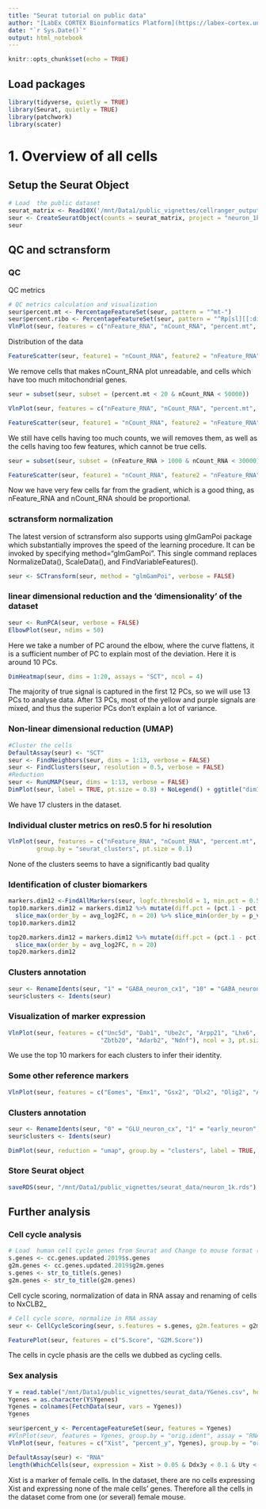 ```yaml
---
title: "Seurat tutorial on public data"
author: "[LabEx CORTEX Bioinformatics Platform](https://labex-cortex.universite-lyon.fr/) - Lyon 1 University - vignette produced by Emeric Texeraud"
date: "`r Sys.Date()`"
output: html_notebook
---
```


```r
knitr::opts_chunk$set(echo = TRUE)
```

## Load packages
```r
library(tidyverse, quietly = TRUE)
library(Seurat, quietly = TRUE)
library(patchwork)
library(scater)
```

# 1. Overview of all cells
## Setup the Seurat Object
```r
# Load  the public dataset
seurat_matrix <- Read10X('/mnt/Data1/public_vignettes/cellranger_output/neuron_10k/outs/filtered_feature_bc_matrix')
seur <- CreateSeuratObject(counts = seurat_matrix, project = "neuron_1k", min.cells = 3, min.features = 100)
seur
```

## QC and sctransform
### QC
QC metrics
```r
# QC metrics calculation and visualization
seur$percent.mt <- PercentageFeatureSet(seur, pattern = "^mt-")
seur$percent.ribo <- PercentageFeatureSet(seur, pattern = "^Rp[sl][[:digit:]]")
VlnPlot(seur, features = c("nFeature_RNA", "nCount_RNA", "percent.mt", "percent.ribo"), ncol = 4, pt.size = 0.1)
```

Distribution of the data
```r
FeatureScatter(seur, feature1 = "nCount_RNA", feature2 = "nFeature_RNA")
```

We remove cells that makes nCount_RNA plot unreadable, and cells which have too much mitochondrial genes.
```r
seur = subset(seur, subset = (percent.mt < 20 & nCount_RNA < 50000))
```

```r
VlnPlot(seur, features = c("nFeature_RNA", "nCount_RNA", "percent.mt", "percent.ribo"), ncol = 4, pt.size = 0.1)
```
```r
FeatureScatter(seur, feature1 = "nCount_RNA", feature2 = "nFeature_RNA", group.by = "orig.ident")
```
We still have cells having too much counts, we will removes them, as well as the cells having too few features, which cannot be true cells.
```r
seur = subset(seur, subset = (nFeature_RNA > 1000 & nCount_RNA < 30000) & percent.mt < 15)
```

```r
FeatureScatter(seur, feature1 = "nCount_RNA", feature2 = "nFeature_RNA", group.by = "orig.ident")
```
Now we have very few cells far from the gradient, which is a good thing, as nFeature_RNA and nCount_RNA should be proportional.

### sctransform normalization
The latest version of sctransform also supports using glmGamPoi package which substantially improves the speed of the learning procedure. It can be invoked by specifying method="glmGamPoi".
This single command replaces NormalizeData(), ScaleData(), and FindVariableFeatures().
```r
seur <- SCTransform(seur, method = "glmGamPoi", verbose = FALSE)
```

### linear dimensional reduction and the ‘dimensionality’ of the dataset
```r
seur <- RunPCA(seur, verbose = FALSE)
ElbowPlot(seur, ndims = 50)
```
Here we take a number of PC around the elbow, where the curve flattens, it is a sufficient number of PC to explain most of the deviation. Here it is around 10 PCs.

```r
DimHeatmap(seur, dims = 1:20, assays = "SCT", ncol = 4)
```
The majority of true signal is captured in the first 12 PCs, so we will use 13 PCs to analyse data. After 13 PCs, most of the yellow and purple signals are mixed, and thus the superior PCs don't explain a lot of variance.

### Non-linear dimensional reduction (UMAP)
```r
#Cluster the cells
DefaultAssay(seur) <- "SCT"
seur <- FindNeighbors(seur, dims = 1:13, verbose = FALSE)
seur <- FindClusters(seur, resolution = 0.5, verbose = FALSE)
#Reduction
seur <- RunUMAP(seur, dims = 1:13, verbose = FALSE)
DimPlot(seur, label = TRUE, pt.size = 0.8) + NoLegend() + ggtitle("dim13_res0.5")
```
We have 17 clusters in the dataset.

### Individual cluster metrics on res0.5 for hi resolution
```r
VlnPlot(seur, features = c("nFeature_RNA", "nCount_RNA", "percent.mt", "percent.ribo"), ncol = 2,
        group.by = "seurat_clusters", pt.size = 0.1)
```
None of the clusters seems to have a significantly bad quality

### Identification of cluster biomarkers
```r
markers.dim12 <-FindAllMarkers(seur, logfc.threshold = 1, min.pct = 0.5, verbose = FALSE, assay = "RNA", only.pos = TRUE)
top10.markers.dim12 = markers.dim12 %>% mutate(diff.pct = (pct.1 - pct.2)) %>% group_by(cluster) %>%
  slice_max(order_by = avg_log2FC, n = 20) %>% slice_min(order_by = p_val_adj, n = 10)
top10.markers.dim12
```

```r
top20.markers.dim12 = markers.dim12 %>% mutate(diff.pct = (pct.1 - pct.2)) %>% group_by(cluster) %>%
  slice_max(order_by = avg_log2FC, n = 20)
top20.markers.dim12
```

### Clusters annotation
```r
seur <- RenameIdents(seur, "1" = "GABA_neuron_cx1", "10" = "GABA_neuron_cx2", "13" = "cr_cells", "14" = "mural_cells", "15" = "vascular_cells", "16" = "endothelial_cells", "0" = "unknown", "2" = "migrating_neurons", "3" = "bad_cells", "4" = "GLU_neuron1", "5" = "GLU_neuron2", "6" = "GLU_neuron_cx", "7" = "NSCs1", "8" = "GLU_progenitor", "9" = "NSCs2", "11" = "GLU_neuron3", "12" = "NSCs3")
seur$clusters <- Idents(seur)
```



### Visualization of marker expression
```r
VlnPlot(seur, features = c("Unc5d", "Dab1", "Ube2c", "Arpp21", "Lhx6", "Eomes",
                          "Zbtb20", "Adarb2", "Ndnf"), ncol = 3, pt.size = 0, assay = "RNA", log = TRUE)
```
We use the top 10 markers for each clusters to infer their identity.

### Some other reference markers
```r
VlnPlot(seur, features = c("Eomes", "Emx1", "Gsx2", "Dlx2", "Olig2", "Aqp4"), ncol = 3, pt.size = 0, assay = "RNA")
```

### Clusters annotation
```r
seur <- RenameIdents(seur, "0" = "GLU_neuron_cx", "1" = "early_neuron", "2" = "cycling_cells", "3" = "GABA_neuron_hp", "4" = "GABA_neuron_cx", "5" = "GLU_progenitor", "6" = "GABA_unknown", "7" = "GABA_cells", "8" = "cr_cells")
seur$clusters <- Idents(seur)
```

```r
DimPlot(seur, reduction = "umap", group.by = "clusters", label = TRUE, repel = TRUE) + NoLegend() + NoAxes()
```

### Store Seurat object
```r
saveRDS(seur, "/mnt/Data1/public_vignettes/seurat_data/neuron_1k.rds")
```



## Further analysis

### Cell cycle analysis

```r
# Load  human cell cycle genes from Seurat and Change to mouse format (uppercase first letter)
s.genes <- cc.genes.updated.2019$s.genes
g2m.genes <- cc.genes.updated.2019$g2m.genes
s.genes <- str_to_title(s.genes)
g2m.genes <- str_to_title(g2m.genes)
```

Cell cycle scoring, normalization of data in RNA assay and renaming of cells to NxCLB2_
```r
# Cell cycle score, normalize in RNA assay
seur <- CellCycleScoring(seur, s.features = s.genes, g2m.features = g2m.genes, set.ident = FALSE)
```

```r
FeaturePlot(seur, features = c("S.Score", "G2M.Score"))
```
The cells in cycle phasis are the cells we dubbed as cycling cells. 

### Sex analysis

```r
Y = read.table("/mnt/Data1/public_vignettes/seurat_data/YGenes.csv", header = TRUE)
Ygenes = as.character(Y$Ygenes)
Ygenes = colnames(FetchData(seur, vars = Ygenes))
Ygenes
```

```r
seur$percent_y <- PercentageFeatureSet(seur, features = Ygenes)
#VlnPlot(seur, features = Ygenes, group.by = "orig.ident", assay = "RNA", pt.size = 0.5)
VlnPlot(seur, features = c("Xist", "percent_y", Ygenes), group.by = "orig.ident", assay = "RNA", pt.size = 0.1, ncol = 6)
```

```r
DefaultAssay(seur) <- "RNA"
length(WhichCells(seur, expression = Xist > 0.05 & Ddx3y < 0.1 & Uty < 0.1 & Kdm5d < 0.1))
```
Xist is a marker of female cells. In the dataset, there are no cells expressing Xist and expressing none of the male cells' genes. Therefore all the cells in the dataset come from one (or several) female mouse.